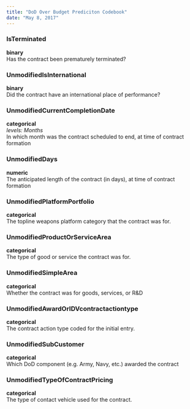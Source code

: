 ```yaml
---
title: "DoD Over Budget Prediciton Codebook"
date: "May 8, 2017"
---
```


### IsTerminated
__binary__   
Has the contract been prematurely terminated?   

### UnmodifiedIsInternational   
__binary__   
Did the contract have an international place of performance?

### UnmodifiedCurrentCompletionDate   
__categorical__   
_levels: Months_   
In which month was the contract scheduled to end, at time of contract formation

### UnmodifiedDays   
__numeric__   
The anticipated length of the contract (in days), at time of contract formation

### UnmodifiedPlatformPortfolio 
__categorical__   
The topline weapons platform category that the contract was for.

### UnmodifiedProductOrServiceArea
__categorical__   
The type of good or service the contract was for.

### UnmodifiedSimpleArea 
__categorical__   
Whether the contract was for goods, services, or R&D

### UnmodifiedAwardOrIDVcontractactiontype
__categorical__   
The contract action type coded for the initial entry.  


### UnmodifiedSubCustomer
__categorical__   
Which DoD component (e.g. Army, Navy, etc.) awarded the contract

### UnmodifiedTypeOfContractPricing
__categorical__   
The type of contact vehicle used for the contract.
